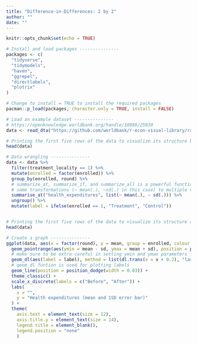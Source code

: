 ```yaml
---
title: "Difference-in-Differences: 2 by 2"
author: ""
date: ""
---
```


```r
knitr::opts_chunk$set(echo = TRUE)
```

```r
# Install and load packages ---------------
packages <- c(
  "tidyverse",
  "tidymodels",
  "haven",
  "ggrepel",
  "directlabels",
  "plotrix"
)

# Change to install = TRUE to install the required packages
pacman::p_load(packages, character.only = TRUE, install = FALSE)

# Load an example dataset ---------------
# https://openknowledge.worldbank.org/handle/10986/25030
data <- read_dta("https://github.com/worldbank/r-econ-visual-library/raw/master/Library/HISP/evaluation.dta")

# Printing the first five rows of the data to visualize its structure before data wrangling
head(data)

# Data wrangling ---------------
data <- data %>%
  filter(treatment_locality == 1) %>%
  mutate(enrolled = factor(enrolled)) %>%
  group_by(enrolled, round) %>%
  # summarize_at, summarize_if, and summarize_all is a powerful function that apply the 
  # same transformations (~ mean(.), ~sd(.) in this case) to multiple variables
  summarise_at("health_expenditures", list(~ mean(.), ~ sd(.))) %>%
  ungroup() %>%
  mutate(label = ifelse(enrolled == 1, "Treatment", "Control"))


# Printing the first five rows of the data to visualize its structure after data wrangling
head(data)  

# Create a graph ---------------
ggplot(data, aes(x = factor(round), y = mean, group = enrolled, colour = enrolled)) +
  geom_pointrange(aes(ymin = mean - sd, ymax = mean + sd), position = position_dodge(width = 0.03)) +  
  # make sure to be extra careful in setting ymin and ymax parameters for geom_pointrange
  geom_dl(aes(label = label), method = list(dl.trans(x = x + 0.2), "last.points")) +
  # geom_dl funtion is used for plotting labels
  geom_line(position = position_dodge(width = 0.03)) +
  theme_classic() +
  scale_x_discrete(labels = c("Before", "After")) +
  labs(
    x = "",
    y = "Health expenditures (mean and 1SD error bar)"
  ) +
  theme(
    axis.text = element_text(size = 12),
    axis.title.y = element_text(size = 14),
    legend.title = element_blank(),
    legend.position = "none"
    )

```

